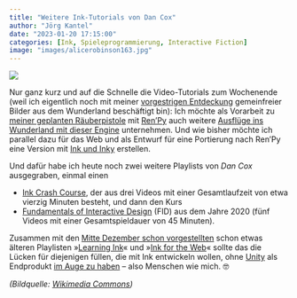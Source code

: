 ```yaml
---
title: "Weitere Ink-Tutorials von Dan Cox"
author: "Jörg Kantel"
date: "2023-01-20 17:15:00"
categories: [Ink, Spieleprogrammierung, Interactive Fiction]
image: "images/alicerobinson163.jpg"
---
```


[![](images/alicerobinson163-b.jpg)](https://upload.wikimedia.org/wikipedia/commons/d/d0/Alice%27s_Adventures_in_Wonderland_-_Carroll%2C_Robinson_-_S163_-_%27Up%2C_lazy_thing%21%27_said_the_Queen.jpg)

Nur ganz kurz und auf die Schnelle die Video-Tutorials zum Wochenende (weil ich eigentlich noch mit meiner [vorgestrigen Entdeckung](https://kantel.github.io/posts/2023011802_gemeinfreie_alice/) gemeinfreier Bilder aus dem Wunderland beschäftigt bin): Ich möchte als Vorarbeit zu [meiner geplanten Räuberpistole](https://kantel.github.io/posts/2022122102_alien_invasion_stage_1/) mit [Ren'Py](http://cognitiones.kantel-chaos-team.de/multimedia/spieleprogrammierung/renpy.html) auch weitere [Ausflüge ins Wunderland mit dieser Engine](https://kantel.github.io/posts/2022122001_alice_renpy/) unternehmen. Und wie bisher möchte ich parallel dazu für das Web und als Entwurf für eine Portierung nach Ren'Py eine Version mit [Ink und Inky](http://cognitiones.kantel-chaos-team.de/multimedia/spieleprogrammierung/inkle.html) erstellen.

Und dafür habe ich heute noch zwei weitere Playlists von *Dan Cox* ausgegraben, einmal einen

- [Ink Crash Course](https://www.youtube.com/playlist?list=PLlXuD3kyVEr4gYqW2WvaaGPZgeZTV3Xpk), der aus drei Videos mit einer Gesamtlaufzeit von etwa vierzig Minuten besteht, und dann den Kurs
- [Fundamentals of Interactive Design](https://www.youtube.com/playlist?list=PLlXuD3kyVEr716LluDsw4l4p6HA-gdfj1) (FID) aus dem Jahre 2020 (fünf Videos mit einer Gesamtspieldauer von 45 Minuten).

Zusammen mit den [Mitte Dezember schon vorgestellten](https://kantel.github.io/posts/2022121801_inkle_web/) schon etwas älteren Playlisten »[Learning Ink](https://www.youtube.com/playlist?list=PLlXuD3kyVEr6gV8jjx98eUfRkYbb3u1v6)« und »[Ink for the Web](https://www.youtube.com/playlist?list=PLlXuD3kyVEr7O5yqPprSfx1aF8WypzyHh)« sollte das die Lücken für diejenigen füllen, die mit Ink entwickeln wollen, ohne [Unity](http://cognitiones.kantel-chaos-team.de/multimedia/spieleprogrammierung/unity.html) als Endprodukt [im Auge zu haben](https://kantel.github.io/posts/2022121601_renpy_ink/) -- also Menschen wie mich.&nbsp;🤓

*(Bildquelle: [Wikimedia Commons](https://commons.wikimedia.org/wiki/File:Alice%27s_Adventures_in_Wonderland_-_Carroll,_Robinson_-_S163_-_%27Up,_lazy_thing!%27_said_the_Queen.jpg))*
